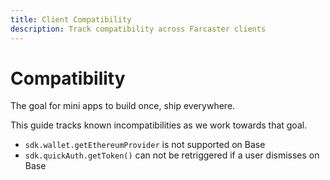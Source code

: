 ```yaml
---
title: Client Compatibility
description: Track compatibility across Farcaster clients
---
```


# Compatibility

The goal for mini apps to build once, ship everywhere.

This guide tracks known incompatibilities as we work towards that goal.

- `sdk.wallet.getEthereumProvider` is not supported on Base 
- `sdk.quickAuth.getToken()` can not be retriggered if a user dismisses on Base
